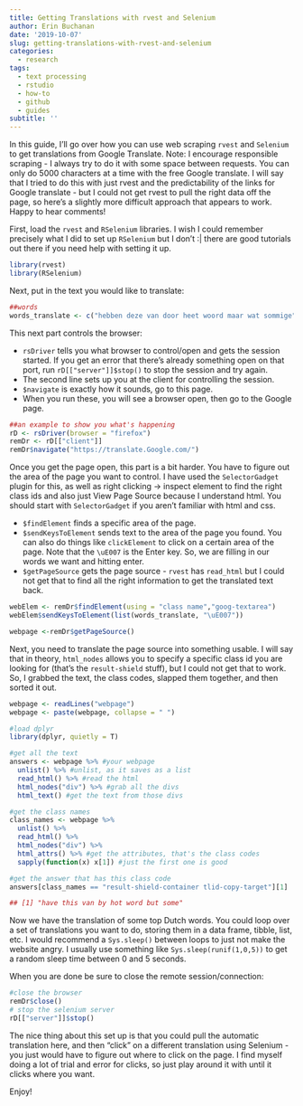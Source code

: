 ```yaml
---
title: Getting Translations with rvest and Selenium
author: Erin Buchanan
date: '2019-10-07'
slug: getting-translations-with-rvest-and-selenium
categories:
  - research
tags:
  - text processing
  - rstudio
  - how-to
  - github
  - guides
subtitle: ''
---
```


In this guide, I'll go over how you can use web scraping `rvest` and `Selenium` to get translations from Google Translate. Note: I encourage responsible scraping - I always try to do it with some space between requests. You can only do 5000 characters at a time with the free Google translate. I will say that I tried to do this with just rvest and the predictability of the links for Google translate - but I could not get rvest to pull the right data off the page, so here's a slightly more difficult approach that appears to work. Happy to hear comments!

First, load the `rvest` and `RSelenium` libraries. I wish I could remember precisely what I did to set up `RSelenium` but I don't :| there are good tutorials out there if you need help with setting it up. 

```r
library(rvest)
library(RSelenium)
```

Next, put in the text you would like to translate:

```r
##words
words_translate <- c("hebben deze van door heet woord maar wat sommige")
```

This next part controls the browser:

- `rsDriver` tells you what browser to control/open and gets the session started. If you get an error that there's already something open on that port, run `rD[["server"]]$stop()` to stop the session and try again.
- The second line sets up you at the client for controlling the session.
- `$navigate` is exactly how it sounds, go to this page. 
- When you run these, you will see a browser open, then go to the Google page. 

```r
##an example to show you what's happening
rD <- rsDriver(browser = "firefox")
remDr <- rD[["client"]]
remDr$navigate("https://translate.Google.com/")
```

Once you get the page open, this part is a bit harder. You have to figure out the area of the page you want to control. I have used the `SelectorGadget` plugin for this, as well as right clicking -> inspect element to find the right class ids and also just View Page Source because I understand html. You should start with `SelectorGadget` if you aren't familiar with html and css.

- `$findElement` finds a specific area of the page. 
- `$sendKeysToElement` sends text to the area of the page you found. You can also do things like `clickElement` to click on a certain area of the page. Note that the `\uE007` is the Enter key. So, we are filling in our words we want and hitting enter. 
- `$getPageSource` gets the page source - `rvest` has `read_html` but I could not get that to find all the right information to get the translated text back. 

```r
webElem <- remDr$findElement(using = "class name","goog-textarea")
webElem$sendKeysToElement(list(words_translate, "\uE007"))

webpage <-remDr$getPageSource()
```

Next, you need to translate the page source into something usable. I will say that in theory, `html_nodes` allows you to specify a specific class id you are looking for (that's the `result-shield` stuff), but I could not get that to work. So, I grabbed the text, the class codes, slapped them together, and then sorted it out. 

```r
webpage <- readLines("webpage")
webpage <- paste(webpage, collapse = " ")
```

```r
#load dplyr
library(dplyr, quietly = T)

#get all the text
answers <- webpage %>% #your webpage
  unlist() %>% #unlist, as it saves as a list
  read_html() %>% #read the html 
  html_nodes("div") %>% #grab all the divs
  html_text() #get the text from those divs

#get the class names
class_names <- webpage %>% 
  unlist() %>% 
  read_html() %>% 
  html_nodes("div") %>% 
  html_attrs() %>% #get the attributes, that's the class codes 
  sapply(function(x) x[1]) #just the first one is good

#get the answer that has this class code
answers[class_names == "result-shield-container tlid-copy-target"][1]
```

```r
## [1] "have this van by hot word but some"
```


Now we have the translation of some top Dutch words. You could loop over a set of translations you want to do, storing them in a data frame, tibble, list, etc. I would recommend a `Sys.sleep()` between loops to just not make the website angry. I usually use something like `Sys.sleep(runif(1,0,5))` to get a random sleep time between 0 and 5 seconds. 

When you are done be sure to close the remote session/connection:

```r
#close the browser 
remDr$close()
# stop the selenium server
rD[["server"]]$stop()
```

The nice thing about this set up is that you could pull the automatic translation here, and then "click" on a different translation using Selenium - you just would have to figure out where to click on the page. I find myself doing a lot of trial and error for clicks, so just play around it with until it clicks where you want. 

Enjoy!
